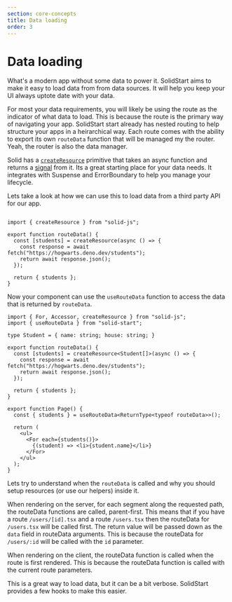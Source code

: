 ```yaml
---
section: core-concepts
title: Data loading
order: 3
---
```


# Data loading

What's a modern app without some data to power it. SolidStart aims to make it easy to load data from from data sources. It will help you keep your UI always uptote date with your data. 

For most your data requirements, you will likely be using the route as the indicator of what data to load. This is because the route is the primary way of navigating your app. SolidStart start already has nested routing to help structure your apps in a heirarchical way. Each route comes with the ability to export its own `routeData` function that will be managed my the router. Yeah, the router is also the data manager.

Solid has a [`createResource`][createResource] primitive that takes an async function and returns a [signal][signal] from it. Its a great starting place for your data needs. It integrates with Suspense and ErrorBoundary to help you manage your lifecycle. 

Lets take a look at how we can use this to load data from a third party API for our app.

```tsx twoslash

import { createResource } from "solid-js";

export function routeData() {
  const [students] = createResource(async () => {
    const response = await fetch("https://hogwarts.deno.dev/students");
    return await response.json();
  });

  return { students };
}

```

Now your component can use the `useRouteData` function to access the data that is returned by `routeData`.

```tsx twoslash filename="src/pages/students/index.tsx" bad
import { For, Accessor, createResource } from "solid-js";
import { useRouteData } from "solid-start";

type Student = { name: string; house: string; }

export function routeData() {
  const [students] = createResource<Student[]>(async () => {
    const response = await fetch("https://hogwarts.deno.dev/students");
    return await response.json();
  });

  return { students };
}

export function Page() {
  const { students } = useRouteData<ReturnType<typeof routeData>>();

  return (
    <ul>
      <For each={students()}>
        {(student) => <li>{student.name}</li>}
      </For>
    </ul>
  );
}

```

Lets try to understand when the `routeData` is called and why you should setup resources (or use our helpers) inside it. 

When rendering on the server, for each segment along the requested path, the routeData functions are called, parent-first. This means that if you have a route `/users/[id].tsx` and a route `/users.tsx` then the routeData for `/users.tsx` will be called first. The return value will be passed down as the `data` field in routeData arguments.  This is because the routeData for `/users/:id` will be called with the `id` parameter. 

When rendering on the client, the routeData function is called when the route is first rendered. This is because the routeData function is called with the current route parameters.


This is a great way to load data, but it can be a bit verbose. SolidStart provides a few hooks to make this easier.

[createResource]: https://www.solidjs.com/docs/latest/api#createresource
[signal]: https://www.solidjs.com/docs/latest/api#createsignal